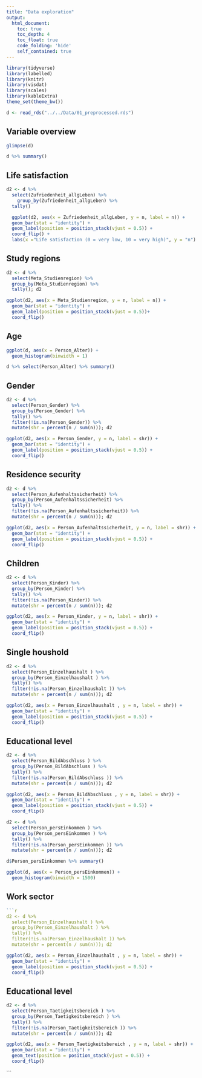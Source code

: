 ```yaml
---
title: "Data exploration"
output:
  html_document:
    toc: true
    toc_depth: 4
    toc_float: true
    code_folding: 'hide'
    self_contained: true
---
```




```r

library(tidyverse)
library(labelled)
library(knitr)
library(visdat)
library(scales)
library(kableExtra)
theme_set(theme_bw())

```

```r
d <- read_rds("../../Data/01_preprocessed.rds")
```
## Variable overview

```r
glimpse(d)
```
```r
d %>% summary()
```


## Life satisfaction
```r
d2 <- d %>% 
  select(Zufriedenheit_allgLeben) %>% 
    group_by(Zufriedenheit_allgLeben) %>% 
  tally() 
```

```r
  ggplot(d2, aes(x = Zufriedenheit_allgLeben, y = n, label = n)) + 
  geom_bar(stat = "identity") + 
  geom_label(position = position_stack(vjust = 0.5)) + 
  coord_flip() + 
  labs(x ="Life satisfaction (0 = very low, 10 = very high)", y = "n")
```

## Study regions

```r
d2 <- d %>% 
  select(Meta_Studienregion) %>% 
  group_by(Meta_Studienregion) %>% 
  tally(); d2
```

```r
ggplot(d2, aes(x = Meta_Studienregion, y = n, label = n)) +
  geom_bar(stat = "identity") + 
  geom_label(position = position_stack(vjust = 0.5))+ 
  coord_flip()
```


## Age

```r
ggplot(d, aes(x = Person_Alter)) + 
  geom_histogram(binwidth = 1)
```

```r
d %>% select(Person_Alter) %>% summary()
```


## Gender

```r
d2 <- d %>% 
  select(Person_Gender) %>% 
  group_by(Person_Gender) %>% 
  tally() %>%
  filter(!is.na(Person_Gender)) %>% 
  mutate(shr = percent(n / sum(n))); d2
```

```r
ggplot(d2, aes(x = Person_Gender, y = n, label = shr)) + 
  geom_bar(stat = "identity") + 
  geom_label(position = position_stack(vjust = 0.5)) +
  coord_flip()
```



## Residence security

```r
d2 <- d %>% 
  select(Person_Aufenhaltssicherheit) %>% 
  group_by(Person_Aufenhaltssicherheit) %>% 
  tally() %>%
  filter(!is.na(Person_Aufenhaltssicherheit)) %>% 
  mutate(shr = percent(n / sum(n))); d2
```

```r
ggplot(d2, aes(x = Person_Aufenhaltssicherheit, y = n, label = shr)) + 
  geom_bar(stat = "identity") + 
  geom_label(position = position_stack(vjust = 0.5)) + 
  coord_flip()
```


## Children

```r
d2 <- d %>% 
  select(Person_Kinder) %>% 
  group_by(Person_Kinder) %>% 
  tally() %>%
  filter(!is.na(Person_Kinder)) %>% 
  mutate(shr = percent(n / sum(n))); d2
```

```r
ggplot(d2, aes(x = Person_Kinder, y = n, label = shr)) + 
  geom_bar(stat = "identity") + 
  geom_label(position = position_stack(vjust = 0.5)) + 
  coord_flip()
```

## Single houshold


```r
d2 <- d %>% 
  select(Person_Einzelhaushalt ) %>% 
  group_by(Person_Einzelhaushalt ) %>% 
  tally() %>%
  filter(!is.na(Person_Einzelhaushalt )) %>% 
  mutate(shr = percent(n / sum(n))); d2
```

```r
ggplot(d2, aes(x = Person_Einzelhaushalt , y = n, label = shr)) + 
  geom_bar(stat = "identity") + 
  geom_label(position = position_stack(vjust = 0.5)) + 
  coord_flip()
```


## Educational level

```r
d2 <- d %>% 
  select(Person_BildAbschluss ) %>% 
  group_by(Person_BildAbschluss ) %>% 
  tally() %>%
  filter(!is.na(Person_BildAbschluss )) %>% 
  mutate(shr = percent(n / sum(n))); d2
```

```r
ggplot(d2, aes(x = Person_BildAbschluss , y = n, label = shr)) + 
  geom_bar(stat = "identity") + 
  geom_label(position = position_stack(vjust = 0.5)) + 
  coord_flip()
```



```r
d2 <- d %>% 
  select(Person_persEinkommen ) %>% 
  group_by(Person_persEinkommen ) %>% 
  tally() %>%
  filter(!is.na(Person_persEinkommen )) %>% 
  mutate(shr = percent(n / sum(n))); d2
```

```r
d$Person_persEinkommen %>% summary()
```

```r
ggplot(d, aes(x = Person_persEinkommen)) + 
  geom_histogram(binwidth = 1500)
```

## Work sector

```r

```r
d2 <- d %>% 
  select(Person_Einzelhaushalt ) %>% 
  group_by(Person_Einzelhaushalt ) %>% 
  tally() %>%
  filter(!is.na(Person_Einzelhaushalt )) %>% 
  mutate(shr = percent(n / sum(n))); d2
```

```r
ggplot(d2, aes(x = Person_Einzelhaushalt , y = n, label = shr)) + 
  geom_bar(stat = "identity") + 
  geom_label(position = position_stack(vjust = 0.5)) + 
  coord_flip()
```


## Educational level

```r
d2 <- d %>% 
  select(Person_Taetigkeitsbereich ) %>% 
  group_by(Person_Taetigkeitsbereich ) %>% 
  tally() %>%
  filter(!is.na(Person_Taetigkeitsbereich )) %>% 
  mutate(shr = percent(n / sum(n))); d2
```

```r
ggplot(d2, aes(x = Person_Taetigkeitsbereich , y = n, label = shr)) + 
  geom_bar(stat = "identity") + 
  geom_text(position = position_stack(vjust = 0.5)) + 
  coord_flip()
```
```







